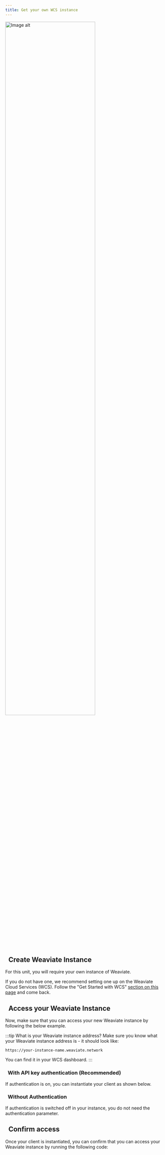 ```yaml
---
title: Get your own WCS instance
---
```




<img src={imageUrl} alt="Image alt" width="75%"/>

## <i class="fa-solid fa-square-chevron-right"></i>&nbsp;&nbsp;Create Weaviate Instance

For this unit, you will require your own instance of Weaviate.

If you do not have one, we recommend setting one up on the Weaviate Cloud Services (WCS). Follow the "Get Started with WCS" [section on this page](../101_hello_weaviate/40_set_up.mdx#get-started-with-wcs) and come back.

## <i class="fa-solid fa-square-chevron-right"></i>&nbsp;&nbsp;Access your Weaviate Instance

Now, make sure that you can access your new Weaviate instance by following the below example.

:::tip What is your Weaviate instance address?
Make sure you know what your Weaviate instance address is - it should look like:
```
https://your-instance-name.weaviate.network
```
You can find it in your WCS dashboard.
:::

### <i class="fa-solid fa-code"></i>&nbsp;&nbsp;With API key authentication (Recommended)

If authentication is on, you can instantiate your client as shown below.

<WCSWIthOpenAIWithAPIAuth/>

### <i class="fa-solid fa-code"></i>&nbsp;&nbsp;Without Authentication

If authentication is switched off in your instance, you do not need the authentication parameter.

<WCSWithOpenAINoAuth/>

## <i class="fa-solid fa-square-chevron-right"></i>&nbsp;&nbsp;Confirm access

Once your client is instantiated, you can confirm that you can access your Weaviate instance by running the following code:

<WCSConfirmAccess/>


<GiscusDocComment />
